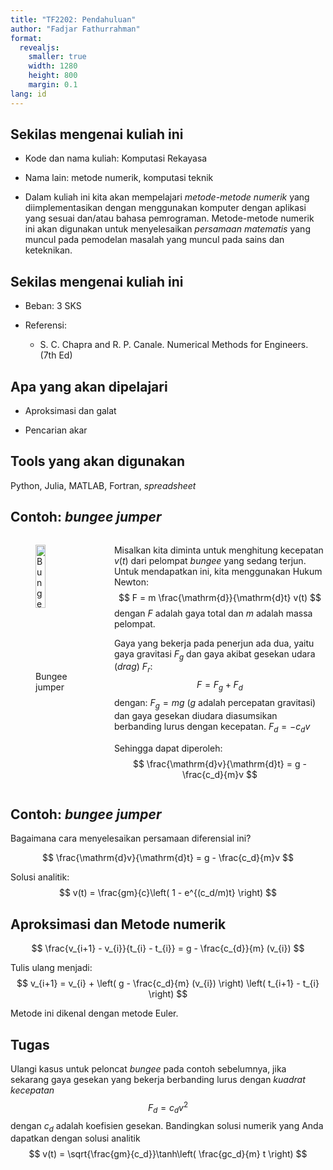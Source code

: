 ```yaml
---
title: "TF2202: Pendahuluan"
author: "Fadjar Fathurrahman"
format:
  revealjs:
    smaller: true
    width: 1280
    height: 800
    margin: 0.1
lang: id
---
```


## Sekilas mengenai kuliah ini

- Kode dan nama kuliah: Komputasi Rekayasa

- Nama lain: metode numerik, komputasi teknik

- Dalam kuliah ini kita akan mempelajari *metode-metode numerik*
  yang diimplementasikan dengan menggunakan komputer dengan aplikasi
  yang sesuai dan/atau bahasa pemrograman.
  Metode-metode numerik ini akan digunakan untuk menyelesaikan *persamaan matematis*
  yang muncul pada pemodelan masalah yang muncul pada sains dan keteknikan.


## Sekilas mengenai kuliah ini

- Beban: 3 SKS

- Referensi:
  - S. C. Chapra and R. P. Canale. Numerical Methods for Engineers. (7th Ed)


## Apa yang akan dipelajari

- Aproksimasi dan galat

- Pencarian akar


## Tools yang akan digunakan

Python, Julia, MATLAB, Fortran, *spreadsheet*




## Contoh: *bungee jumper*

:::: {.columns}

::: {.column width="30%"}

![Bungee jumper](images_priv/Chapra_Fig_1_1.png){width=50%}

:::

::: {.column width="70%"}

Misalkan kita diminta untuk menghitung kecepatan $v(t)$ dari pelompat
*bungee* yang sedang terjun. Untuk mendapatkan ini, kita menggunakan Hukum Newton:
$$
F = m \frac{\mathrm{d}}{\mathrm{d}t} v(t)
$$
dengan $F$ adalah gaya total dan $m$ adalah massa pelompat.

Gaya yang bekerja pada penerjun ada dua, yaitu gaya gravitasi $F_{g}$ dan gaya akibat
gesekan udara (*drag*) $F_{r}$:
$$
F = F_{g} + F_{d}
$$
dengan: $F_{g} = mg$ ($g$ adalah percepatan gravitasi) dan gaya gesekan diudara
diasumsikan berbanding lurus dengan kecepatan.
$F_{d} = -c_{d} v$

Sehingga dapat diperoleh:
$$
\frac{\mathrm{d}v}{\mathrm{d}t} = g - \frac{c_d}{m}v
$$

:::

::::


## Contoh: *bungee jumper*

Bagaimana cara menyelesaikan persamaan diferensial ini?

$$
\frac{\mathrm{d}v}{\mathrm{d}t} = g - \frac{c_d}{m}v
$$

Solusi analitik:
$$
v(t) = \frac{gm}{c}\left( 1 - e^{(c_d/m)t} \right)
$$



## Aproksimasi dan Metode numerik

$$
\frac{v_{i+1} - v_{i}}{t_{i} - t_{i}} = g - \frac{c_{d}}{m} (v_{i})
$$

Tulis ulang menjadi:
$$
v_{i+1} = v_{i} + \left( g - \frac{c_d}{m} (v_{i}) \right) \left( t_{i+1} - t_{i} \right)
$$

Metode ini dikenal dengan metode Euler.



## Tugas

Ulangi kasus untuk peloncat *bungee* pada contoh sebelumnya, jika sekarang
gaya gesekan yang bekerja berbanding lurus dengan *kuadrat kecepatan*
$$
F_{d} = c_{d} v^2
$$
dengan $c_d$ adalah koefisien gesekan.
Bandingkan solusi numerik yang Anda dapatkan dengan solusi analitik
$$
v(t) = \sqrt{\frac{gm}{c_d}}\tanh\left( \frac{gc_d}{m} t \right)
$$


